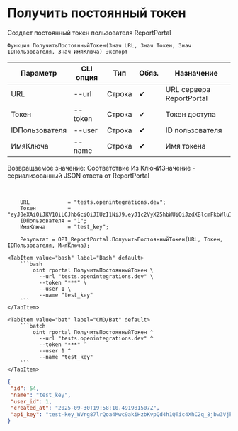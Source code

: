 ﻿---
sidebar_position: 2
description: Получить постоянный токен и другие функции для работы с ReportPortal в Открытом пакете интеграций - бесплатной open-source библиотеке интеграций для 1С:Предприятие 8, OneScript и CLI
keywords: [1C, 1С, 1С:Предприятие, 1С:Предприятие 8.3, API, Интеграция, Сервисы, Обмен, OneScript, CLI, ReportPortal]
---


# Получить постоянный токен
 Создает постоянный токен пользователя ReportPortal



`Функция ПолучитьПостоянныйТокен(Знач URL, Знач Токен, Знач IDПользователя, Знач ИмяКлюча) Экспорт`

  | Параметр | CLI опция | Тип | Обяз. | Назначение |
  |-|-|-|-|-|
  | URL | --url | Строка | &#x2714; | URL сервера ReportPortal |
  | Токен | --token | Строка | &#x2714; | Токен доступа |
  | IDПользователя | --user | Строка | &#x2714; | ID пользователя |
  | ИмяКлюча | --name | Строка | &#x2714; | Имя токена |

  
  Возвращаемое значение:   Соответствие Из КлючИЗначение - сериализованный JSON ответа от ReportPortal

<br/>



```bsl title="Пример использования для 1С:Предприятие/OneScript"
    URL            = "tests.openintegrations.dev";
    Токен          = "eyJ0eXAiOiJKV1QiLCJhbGciOiJIUzI1NiJ9.eyJ1c2VyX25hbWUiOiJzdXBlcmFkbWluIiwic2NvcGVzIjpbInVpIl0sImV4cCI6MTc1Nzk0OTAwNiwiaWF0IjoxNzU3ODYyNjA2LCJqdGkiOiIzOWY1OWNkMS00OG...";
    IDПользователя = "1";
    ИмяКлюча       = "test_key";

    Результат = OPI_ReportPortal.ПолучитьПостоянныйТокен(URL, Токен, IDПользователя, ИмяКлюча);
```
    

 <Tabs>
  
    <TabItem value="bash" label="Bash" default>
        ```bash
            oint rportal ПолучитьПостоянныйТокен \
              --url "tests.openintegrations.dev" \
              --token "***" \
              --user 1 \
              --name "test_key"
        ```
    </TabItem>
  
    <TabItem value="bat" label="CMD/Bat" default>
        ```batch
            oint rportal ПолучитьПостоянныйТокен ^
              --url "tests.openintegrations.dev" ^
              --token "***" ^
              --user 1 ^
              --name "test_key"
        ```
    </TabItem>
</Tabs>


```json title="Результат"
{
 "id": 54,
 "name": "test_key",
 "user_id": 1,
 "created_at": "2025-09-30T19:58:10.491981507Z",
 "api_key": "test-key_WVrg87lrQoa4Mwc9akiHzbKvpQd4h1QTic4XhC2q_8jbw3VjkCms1FNw3Q1hTyoq"
}
```
